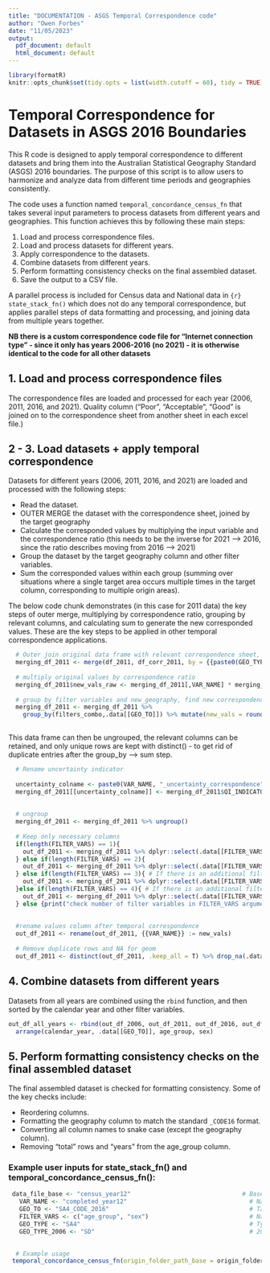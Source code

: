 ```yaml
---
title: "DOCUMENTATION - ASGS Temporal Correspondence code"
author: "Owen Forbes"
date: "11/05/2023"
output:
  pdf_document: default
  html_document: default
---
```


```r

library(formatR)
knitr::opts_chunk$set(tidy.opts = list(width.cutoff = 60), tidy = TRUE)
```

# Temporal Correspondence for Datasets in ASGS 2016 Boundaries

This R code is designed to apply temporal correspondence to different datasets and bring them into the Australian Statistical Geography Standard (ASGS) 2016 boundaries. The purpose of this script is to allow users to harmonize and analyze data from different time periods and geographies consistently.

The code uses a function named `temporal_concordance_census_fn` that takes several input parameters to process datasets from different years and geographies. This function achieves this by following these main steps:

1. Load and process correspondence files.
2. Load and process datasets for different years.
3. Apply correspondence to the datasets.
4. Combine datasets from different years.
5. Perform formatting consistency checks on the final assembled dataset.
6. Save the output to a CSV file.


A parallel process is included for Census data and National data in `{r} state_stack_fn()` which does not do any temporal correspondence, but applies parallel steps of data formatting and processing, and joining data from multiple years together.

**NB there is a custom correspondence code file for "Internet connection type" - since it only has years 2006-2016 (no 2021) - it is otherwise identical to the code for all other datasets**



## 1. Load and process correspondence files

The correspondence files are loaded and processed for each year (2006, 2011, 2016, and 2021). Quality column ("Poor", "Acceptable", "Good" is joined on to the correspondence sheet from another sheet in each excel file.)


## 2 - 3. Load datasets + apply temporal correspondence

Datasets for different years (2006, 2011, 2016, and 2021) are loaded and processed with the following steps:

- Read the dataset.
- OUTER MERGE the dataset with the correspondence sheet, joined by the target geography 
- Calculate the corresponded values by multiplying the input variable and the correspondence ratio (this needs to be the inverse for 2021 --> 2016, since the ratio describes moving from 2016 --> 2021)
- Group the dataset by the target geography column and other filter variables.
- Sum the corresponded values within each group (summing over situations where a single target area occurs multiple times in the target column, corresponding to multiple origin areas).


The below code chunk demonstrates (in this case for 2011 data) the key steps of outer merge, multiplying by correspondence ratio, grouping by relevant columns, and calculating sum to generate the new corresponded values. These are the key steps to be applied in other temporal correspondence applications.



```r


  # Outer join original data frame with relevant correspondence sheet, joined on the relevant geography e.g. SA2_CODE_2011
  merging_df_2011 <- merge(df_2011, df_corr_2011, by = {{paste0(GEO_TYPE,"_CODE_2011")}},all=T)
  
  # multiply original values by correspondence ratio
  merging_df_2011$new_vals_raw <- merging_df_2011[,VAR_NAME] * merging_df_2011$RATIO
  
  # group by filter variables and new_geography, find new correspondence calculated vals as sum over multiple entries for target geom (grouped by filter vars and target geom)
  merging_df_2011 <- merging_df_2011 %>% 
    group_by(filters_combo,.data[[GEO_TO]]) %>% mutate(new_vals = round(sum(new_vals_raw)))
  

```


This data frame can then be ungrouped, the relevant columns can be retained, and only unique rows are kept with distinct() - to get rid of duplicate entries after the group_by --> sum step.

```r

  
  # Rename uncertainty indicator
  
  uncertainty_colname <- paste0(VAR_NAME, "_uncertainty_correspondence")
  merging_df_2011[[uncertainty_colname]] <- merging_df_2011$QI_INDICATOR
  
  
  # ungroup
  merging_df_2011 <- merging_df_2011 %>% ungroup()
  
  # Keep only necessary columns
  if(length(FILTER_VARS) == 1){
    out_df_2011 <- merging_df_2011 %>% dplyr::select(.data[[FILTER_VARS[1]]], .data[[GEO_TO]], new_vals, .data[[uncertainty_colname]], calendar_year)
  } else if(length(FILTER_VARS) == 2){
    out_df_2011 <- merging_df_2011 %>% dplyr::select(.data[[FILTER_VARS[1]]], .data[[FILTER_VARS[2]]], .data[[GEO_TO]], new_vals, .data[[uncertainty_colname]], calendar_year)
  } else if(length(FILTER_VARS) == 3){ # If there is an additional filter column in the data, use the following line instead
    out_df_2011 <- merging_df_2011 %>% dplyr::select(.data[[FILTER_VARS[1]]], .data[[FILTER_VARS[2]]], .data[[FILTER_VARS[3]]], .data[[GEO_TO]], new_vals, .data[[uncertainty_colname]], calendar_year)
  }else if(length(FILTER_VARS) == 4){ # If there is an additional filter column in the data, use the following line instead
    out_df_2011 <- merging_df_2011 %>% dplyr::select(.data[[FILTER_VARS[1]]], .data[[FILTER_VARS[2]]], .data[[FILTER_VARS[3]]],.data[[FILTER_VARS[4]]], .data[[GEO_TO]], new_vals, .data[[uncertainty_colname]], calendar_year)
  } else {print("check number of filter variables in FILTER_VARS argument")}
  
  
  #rename values column after temporal correspondence
  out_df_2011 <- rename(out_df_2011, {{VAR_NAME}} := new_vals)
  
  # Remove duplicate rows and NA for geom
  out_df_2011 <- distinct(out_df_2011, .keep_all = T) %>% drop_na(.data[[GEO_TO]])
```



## 4. Combine datasets from different years

Datasets from all years are combined using the `rbind` function, and then sorted by the calendar year and other filter variables.

```r
out_df_all_years <- rbind(out_df_2006, out_df_2011, out_df_2016, out_df_2021) %>%
  arrange(calendar_year, .data[[GEO_TO]], age_group, sex)
```

## 5. Perform formatting consistency checks on the final assembled dataset

The final assembled dataset is checked for formatting consistency. Some of the key checks include:

- Reordering columns.
- Formatting the geography column to match the standard `_CODE16` format.
- Converting all column names to snake case (except the geography column).
- Removing "total" rows and "years" from the age_group column.





### Example user inputs for state_stack_fn() and temporal_concordance_census_fn():

```r


 data_file_base <- "census_year12"                               # Base file name for datasets e.g. census_year12
   VAR_NAME <- "completed_year12"                                  # Name of the input variable column.
   GEO_TO <- "SA4_CODE_2016"                                       # Target geography column
   FILTER_VARS <- c("age_group", "sex")                            # Name of original data set filter variable(s).
   GEO_TYPE <- "SA4"                                               # Type of target geometry (used for looping over list of correspondence files)
   GEO_TYPE_2006 <- "SD"                                           # 2006 Type of geometry (SLA, SSD, SD, LGA)

   
  # Example usage
 temporal_concordance_census_fn(origin_folder_path_base = origin_folder_path_base,destination_folder_path_base = destination_folder_path_base,data_file_base = data_file_base,VAR_NAME = VAR_NAME, GEO_TO = GEO_TO, FILTER_VARS = FILTER_VARS, GEO_TYPE = GEO_TYPE, GEO_TYPE_2006 = GEO_TYPE_2006)
 
```
